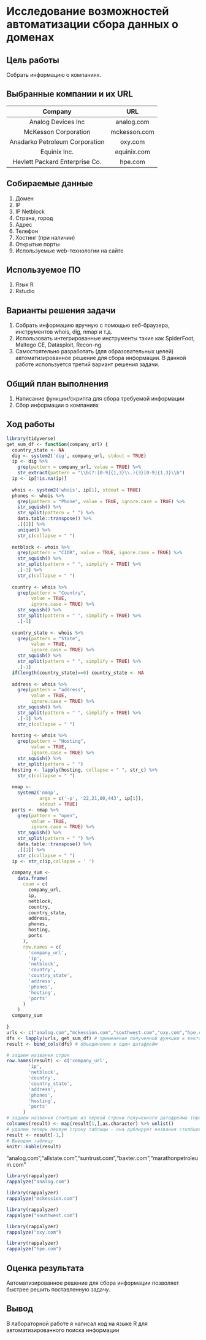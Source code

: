 # Исследование возможностей автоматизации сбора данных о доменах

## Цель работы

Собрать информацию о компаниях.

## Выбранные компании и их URL

|Company                       |URL         |
|:----------------------------:|:----------:|
|Analog Devices Inc            |analog.com  |
|McKesson Corporation          |mckesson.com|
|Anadarko Petroleum Corporation|oxy.com     |
|Equinix Inc.                  |equinix.com |
|Hevlett Packard Enterprise Co.|hpe.com     |

## Собираемые данные

1. Домен
2. IP
3. IP Netblock
3. Страна, город
4. Адрес
5. Телефон
6. Хостинг (при наличии)
7. Открытые порты
8. Используемые web-технологии на сайте

## Используемое ПО

1. Язык R
2. Rstudio

## Варианты решения задачи
1. Собрать информацию вручную с помощью веб-браузера, инструментов whois, dig, nmap и т.д.
2. Использовать интегрированные инструменты такие как SpiderFoot, Maltego CE, Datasploit, Recon-ng
3. Самостоятельно разработать (для образовательных целей) автоматизированное решение для сбора информации.
В данной работе используется третий вариант решения задачи.

## Общий план выполнения

1. Написание функции/скрипта для сбора требуемой информации
2. Сбор информации о компаниях

## Ход работы
```r
library(tidyverse)
get_sum_df <- function(company_url) {
  country_state <- NA
  dig <- system2('dig', company_url, stdout = TRUE)
  ip <- dig %>%
    grep(pattern = company_url, value = TRUE) %>%
    str_extract(pattern = "\\b(?:[0-9]{1,3}\\.){3}[0-9]{1,3}\\b")
  ip <- ip[!is.na(ip)]
  
  whois <- system2('whois', ip[1], stdout = TRUE)
  phones <- whois %>%
    grep(pattern = "Phone", value = TRUE, ignore.case = TRUE) %>%
    str_squish() %>%
    str_split(pattern = " ") %>%
    data.table::transpose() %>%
    .[[2]] %>%
    unique() %>%
    str_c(collapse = " ")
  
  netblock <- whois %>%
    grep(pattern = "CIDR", value = TRUE, ignore.case = TRUE) %>%
    str_squish() %>%
    str_split(pattern = " ", simplify = TRUE) %>%
    .[-1] %>%
    str_c(collapse = " ")
  
  country <- whois %>%
    grep(pattern = "Country",
         value = TRUE,
         ignore.case = TRUE) %>%
    str_squish() %>%
    str_split(pattern = " ", simplify = TRUE) %>%
    .[-1]
  
  country_state <- whois %>%
    grep(pattern = "State",
         value = TRUE,
         ignore.case = TRUE) %>%
    str_squish() %>%
    str_split(pattern = " ", simplify = TRUE) %>%
    .[-1]
  if(length(country_state)==0) country_state <- NA
  
  address <- whois %>%
    grep(pattern = "address",
         value = TRUE,
         ignore.case = TRUE) %>%
    str_squish() %>%
    str_split(pattern = " ", simplify = TRUE) %>%
    .[-1] %>%
    str_c(collapse = " ")
  
  hosting <- whois %>%
    grep(pattern = "Hosting",
         value = TRUE,
         ignore.case = TRUE) %>%
    str_squish() %>%
    str_split(pattern = " ")
  hosting <- lapply(hosting, collapse = " ", str_c) %>%
    str_c(collapse = " ")
  
  nmap <-
    system2('nmap',
            args = c('-p', '22,21,80,443', ip[1]),
            stdout = TRUE)
  ports <- nmap %>%
    grep(pattern = "open",
         value = TRUE,
         ignore.case = TRUE) %>%
    str_squish() %>%
    str_split(pattern = " ") %>%
    data.table::transpose() %>%
    .[[1]] %>%
    str_c(collapse = " ")
  ip <- str_c(ip,collapse = ' ')
  
  company_sum <-
    data.frame(
      csum = c( 
        company_url,
        ip,
        netblock,
        country,
        country_state,
        address,
        phones,
        hosting,
        ports
      ),
      row.names = c(
        'company_url',
        'ip',
        'netblock',
        'country',
        'country_state',
        'address',
        'phones',
        'hosting',
        'ports'
      )
    )
  company_sum
  
}
urls <- c("analog.com","mckession.com","southwest.com","oxy.com","hpe.com")
dfs <- lapply(urls, get_sum_df) # применение полученной функции к вектору, на выходе функции - список из одноколоночных датафреймов
result <- bind_cols(dfs) # объединение в один датафрейм

# задаем названия строк
row.names(result) <- c('company_url',
        'ip',
        'netblock',
        'country',
        'country_state',
        'address',
        'phones',
        'hosting',
        'ports'
      )
# задаем названия столбцов из первой строки полученного датафрейма (предварительно переведя в тип character)
colnames(result) <- map(result[1,],as.character) %>% unlist()
# удалим теперь первую строку таблицы - она дублирует названия столбцов
result <- result[-1,]
# Выводим таблицу
knitr::kable(result)
```

"analog.com","allstate.com","suntrust.com","baxter.com","marathonpetroleum.com"
```r
library(rappalyzer)
rappalyze("analog.com")
```

```r
library(rappalyzer)
rappalyze("mckession.com")
```

```r
library(rappalyzer)
rappalyze("southwest.com")
```

```r
library(rappalyzer)
rappalyze("oxy.com")
```

```r
library(rappalyzer)
rappalyze("hpe.com")
```
## Оценка результата

Автоматизированное решение для сбора информации позволяет быстрее решить поставленную задачу.

## Вывод

В лабораторной работе я написал код на языке R для автоматизированного поиска информации
